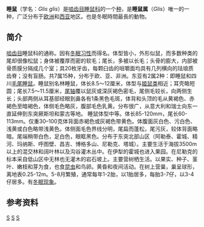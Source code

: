 {{Speciesbox
| taxon = Glis glis
| fossil_range = {{fossil range|更新世|現代}}
| image = 7schlaefer.jpg
| image_width = 240px
| image_caption = 睡鼠
| status = LC
| status_system = IUCN3.1
| status_ref = <ref name=iucn>{{IUCN2008|assessors=Amori, G. ''et al.''|year=2010|id=39316|title=Glis glis|downloaded=9 October 2010}}</ref>
| parent_authority = [[马蒂兰·雅克·布里松|Brisson]]，1762
| authority = （[[卡尔·林奈|Linnaeus]]，1766）
| synonyms_ref =  <ref>{{cite journal |author=Carlo Violani & Bruno Zava |year=1995 |title=Carolus Linnaeus and the edible dormouse |journal=''Hystrix'' |volume=6 |issue=1–2 |pages=109–115 |url=http://www.wildernessbz.com/PDF_download/Teriologia/CAROLUS%20LNAEUS%20AND%20THE%20EDIBLE%20DORMOUSE%20It._J._Mammal.-1994-111.pdf |format=[[PDF|PDF]] |doi=10.4404/hystrix-6.1-2-4020 |access-date=2013-04-23 |archive-url=https://web.archive.org/web/20160304064312/http://www.wildernessbz.com/PDF_download/Teriologia/CAROLUS%20LNAEUS%20AND%20THE%20EDIBLE%20DORMOUSE%20It._J._Mammal.-1994-111.pdf |archive-date=2016-03-04 |dead-url=yes }}</ref>
| synonyms = 
*''Sciurus glis'' <small>（Linnaeus，1766）</small>
*''Myoxus glis'' <small>（Linnaeus，1766）</small>
| range_map = Mapa_Glis_glis.png
| range_map_caption = 睡鼠分布区
}}
'''睡鼠'''（学名：''Glis glis''）是[[啮齿目|啮齿目]][[睡鼠科|睡鼠科]]的一个[[物种|种]]，是'''睡鼠属'''（''Glis''）唯一的一种，广泛分布于[[欧洲|欧洲]]和[[西亚|西亚]]地区。也是冬眠時間最長的動物。

==简介==
[[啮齿目|啮齿目]]睡鼠科的通称。因有[[冬眠习性|冬眠习性]]而得名。体型皆小，外形似鼠，而多数种类的尾却很像松鼠；身体被覆厚而密的软毛；尾长，多被以长毛；头骨的{{tsl|en|Otic vesicle|听泡}}膨大，内部被骨质膜分隔成几个室；具20枚牙齿，每颗臼齿的咀嚼面均具有几列横向的珐琅质齿脊；没有盲肠。共7属15种，分布于欧、亚、非洲。东亚有2属2种：即睡鼠和四川[[毛尾睡鼠|毛尾睡鼠]]。睡鼠别名林睡鼠，体长8.5～12厘米，体型与[[姬鼠类|姬鼠类]]相近；耳壳略短圆；尾长7.5～11.5厘米，[[尾轴|尾轴]]覆以鼠灰或深灰褐色密毛，尾侧毛较长，向两侧生长；头部两侧从耳基部经眼到鼻各有1条黑色毛斑，体背和头顶的毛从黄褐色、赤褐色至暗褐色，体侧毛色略灰，腹部毛色乳黄。分布很广，从意大利和瑞士向东一直延伸到东突厥斯坦和蒙古等地。 
睡鼠体型中等。体长85-120mm，尾长60-113mm。仅重30–100克体背面赤褐色或灰褐色带黄色。体腹面灰白色、污白色、浅黄或白色略带浅黄色。体侧面毛色界线分明，尾扁而蓬松，尾污灰，较体背面略暗。尾端稍带白色，足白色，眼眶黑色。分布于东突北部山区（阿勒泰、霍城、精河、玛纳斯、呼图壁、昌吉、博格多山、尼勒克、塔城）。主要生活于海拔3500m以上的混交林和阔叶林以及沟谷灌木丛中。在伊犁的霍城也进入果园。在尼勒克的标本采自低山区中无林也无灌木的岩石坡上。主要营树栖生活。以果实、种子、茎叶、嫩枝和芽为食，也食[[昆虫|昆虫]]和鸟卵。黄昏和夜间活动。在树上营巢，巢呈球形，离地表0.25-12m。5-8月繁殖，通常每年1-2胎，以1胎居多，每胎3-7仔，以3-4仔居多。有[[冬眠现象|冬眠现象]]。

==参考资料==
{{commons and category|Glis glis|睡鼠|Glis glis}}
{{reflist}}

{{taxonbar}}

[[Category:1766年描述的动物|S]]
[[Category:睡鼠科|S]]
[[Category:卡尔·林奈命名的生物分类|S]]
